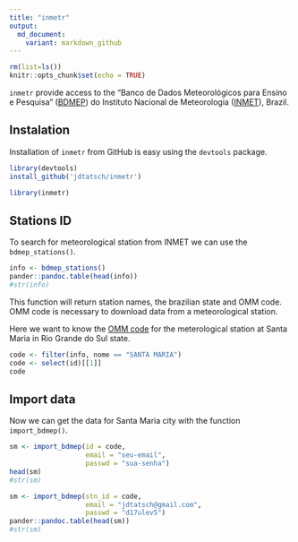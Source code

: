 ```yaml
---
title: "inmetr"
output:
  md_document:
    variant: markdown_github
---
```



```r
rm(list=ls())
knitr::opts_chunk$set(echo = TRUE)
```

`inmetr` provide access to the "Banco de Dados Meteorológicos para Ensino e Pesquisa" ([BDMEP](http://www.inmet.gov.br/projetos/rede/pesquisa/)) do Instituto Nacional de Meteorologia ([INMET](http://www.inmet.gov.br)), Brazil.



## Instalation

Installation of `inmetr` from GitHub is easy using the `devtools` package.

```r
library(devtools)
install_github('jdtatsch/inmetr')
```

```r
library(inmetr)
```

## Stations ID

To search for meteorological station from INMET we can use the `bdmep_stations()`.

```r
info <- bdmep_stations()
pander::pandoc.table(head(info))
#str(info)
```

This function will return station names, the brazilian state and OMM code. OMM code is necessary to download data from a meteorological station.

Here we want to know the [OMM code](http://www.wmo.int/pages/prog/www/ois/volume-a/StationIDs_Global_1509.pdf) for the meterological station at Santa Maria in Rio Grande do Sul state.

```r
code <- filter(info, nome == "SANTA MARIA") 
code <- select(id)[[1]]
code
```

## Import data

Now we can get the data for Santa Maria city with the function `import_bdmep()`.

```r
sm <- import_bdmep(id = code, 
                   email = "seu-email",
                   passwd = "sua-senha")
head(sm)
#str(sm)
```


```r
sm <- import_bdmep(stn_id = code, 
                   email = "jdtatsch@gmail.com",
                   passwd = "d17ulev5")
pander::pandoc.table(head(sm))
#str(sm)
```


